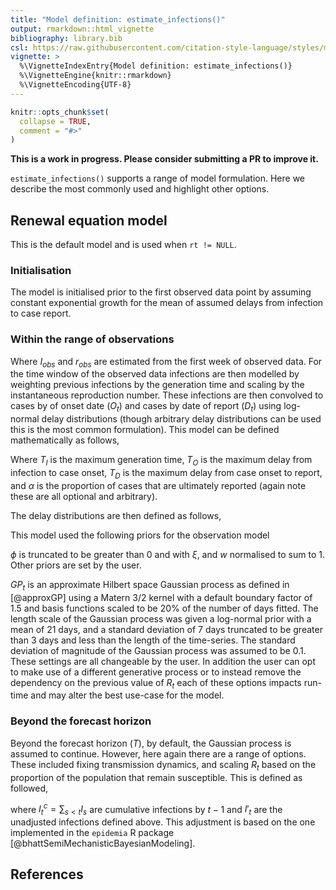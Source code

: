 ```yaml
---
title: "Model definition: estimate_infections()"
output: rmarkdown::html_vignette
bibliography: library.bib
csl: https://raw.githubusercontent.com/citation-style-language/styles/master/apa-numeric-superscript-brackets.csl
vignette: >
  %\VignetteIndexEntry{Model definition: estimate_infections()}
  %\VignetteEngine{knitr::rmarkdown}
  %\VignetteEncoding{UTF-8}
---
```


```r
knitr::opts_chunk$set(
  collapse = TRUE,
  comment = "#>"
)
```

**This is a work in progress. Please consider submitting a PR to improve it.** 

`estimate_infections()` supports a range of model formulation. Here we describe the most commonly used and highlight other options.

## Renewal equation model

This is the default model and is used when `rt != NULL`.

### Initialisation

The model is initialised prior to the first observed data point by assuming constant exponential growth for the mean of assumed delays from infection to case report.

\begin{align}
  I_{t} &= I_0 \exp  \left(r t \right)  \\
  I_0 &\sim \mathcal{LN}(\log I_{obs}, 0.2) \\
  r &\sim \mathcal{LN}(r_{obs}, 0.2)
\end{align}

### Within the range of observations

Where $I_{obs}$ and $r_{obs}$ are estimated from the first week of observed data. For the time window of the observed data infections are then modelled by weighting previous infections by the generation time and scaling by the instantaneous reproduction number. These infections are then convolved to cases by of onset date ($O_t$) and cases by date of report ($D_t$) using log-normal delay distributions (though arbitrary delay distributions can be used this is the most common formulation). This model can be defined mathematically as follows,

\begin{align}
  \log R_{t} &= \log R_{t-1} + \mathrm{GP}_t \\
  I_t &= R_t \sum_{\tau = 1}^{T_I} w(\tau | \mu_{w}, \sigma_{w}) I_{t - \tau} \\
  O_t &= \sum_{\tau = 0}^{T_O} \xi_{O}(\tau | \mu_{\xi_{O}}, \sigma_{\xi_{O}}) I_{t-\tau} \\
  D_t &= \alpha \sum_{\tau = 0}^{T_D} \xi_{D}(\tau | \mu_{\xi_{D}}, \sigma_{\xi_{D}}) O_{t-\tau} \\
  C_t &\sim \mathrm{NB}\left(\omega_{(t \mod 7)}D_t, \phi\right)
\end{align}

Where $T_I$ is the maximum generation time, $T_O$ is the maximum delay from infection to case onset, $T_D$ is the maximum delay from case onset to report, and $\alpha$ is the proportion of cases that are ultimately reported (again note these are all optional and arbitrary).

The delay distributions are then defined as follows,

\begin{align}
     w &\sim \mathcal{Gamma}(\mu_{w}, \sigma_{w}) \\
    \xi_{O} &\sim \mathcal{LogNormal}(\mu_{\xi_{O}}, \sigma_{\xi_{O}}) \\
    \xi_{D} &\sim \mathcal{LogNormal}(\mu_{\xi_{D}}, \sigma_{\xi_{D}})
\end{align}

This model used the following priors for the observation model

\begin{align}
    \frac{\omega}{7} &\sim \mathrm{Dirichlet}(1, 1, 1, 1, 1, 1, 1) \\
    \phi &\sim \frac{1}{\sqrt{\mathcal{N}(0, 1)}}
\end{align}

$\phi$ is truncated to be greater than 0 and with $\xi$, and $w$ normalised to sum to 1. Other priors are set by the user.

$GP_t$ is an approximate Hilbert space Gaussian process as defined in [@approxGP] using a Matern 3/2 kernel with a default boundary factor of 1.5 and basis functions scaled to be 20% of the number of days fitted. The length scale of the Gaussian process was given a log-normal prior with a mean of 21 days, and a standard deviation of 7 days truncated to be greater than 3 days and less than the length of the time-series. The standard deviation of magnitude of the Gaussian process was assumed to be 0.1. These settings are all changeable by the user. In addition the user can opt to make use of a different generative process or to instead remove the dependency on the previous value of $R_t$ each of these options impacts run-time and may alter the best use-case for the model.

### Beyond the forecast horizon

Beyond the forecast horizon ($T$), by default, the Gaussian process is assumed to continue. However, here again there are a range of options. These included fixing transmission dynamics, and scaling $R_t$ based on the proportion of the population that remain susceptible. This is defined as followed,

\begin{equation}
    I_t = (N - I^c_{t-1}) \left(1 - \exp \left(\frac{-I'_t}{N - I^c_{T}}\right)\right),
\end{equation}

where $I^c_t = \sum_{s< t} I_s$ are cumulative infections by $t-1$ and $I'_t$ are the unadjusted infections defined above. This adjustment is based on the one implemented in the `epidemia` R package [@bhattSemiMechanisticBayesianModeling].

## References 

